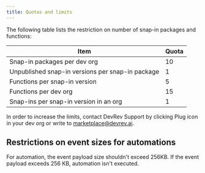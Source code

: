 ```yaml
---
title: Quotas and limits
---
```

The following table lists the restriction on number of snap-in packages and functions:

| Item                                             | Quota |
| ------------------------------------------------ | ----- |
| Snap-in packages per dev org                     | 10    |
| Unpublished snap-in versions per snap-in package | 1     |
| Functions per snap-in version                    | 5     |
| Functions per dev org                            | 15    |
| Snap-ins per snap-in version in an org           | 1     |

In order to increase the limits, contact DevRev Support by clicking Plug icon in your dev org or write to [marketplace@devrev.ai](mailto:marketplace@devrev.ai).

## Restrictions on event sizes for automations

For automation, the event payload size shouldn't exceed 256KB. If the event payload exceeds 256 KB, automation isn't executed.
